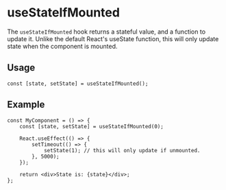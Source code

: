 
<Meta title="Utils/hooks/useStateIfMounted" />

# useStateIfMounted

The `useStateIfMounted` hook returns a stateful value, and a function to update it.
Unlike the default React's useState function, this will only update state when the component is mounted.

## Usage

```tsx
const [state, setState] = useStateIfMounted();
```

## Example

```tsx
const MyComponent = () => {
	const [state, setState] = useStateIfMounted(0);

	React.useEffect(() => {
		setTimeout(() => {
			setState(1); // this will only update if unmounted.
		}, 5000);
	});

	return <div>State is: {state}</div>;
};
```

